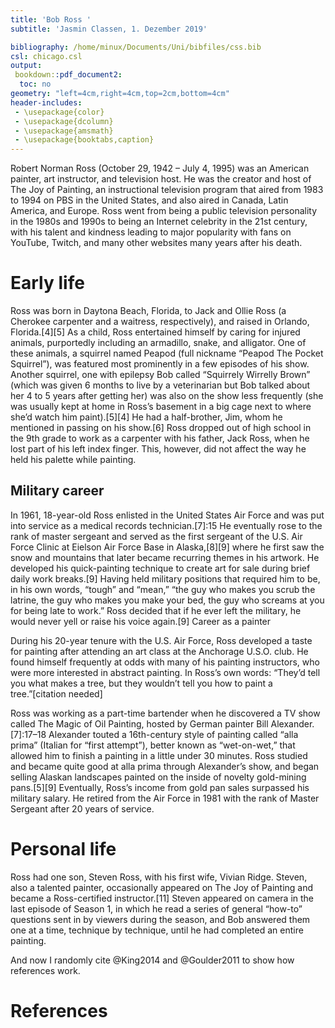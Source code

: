 ```yaml
---
title: 'Bob Ross ' 
subtitle: 'Jasmin Classen, 1. Dezember 2019' 

bibliography: /home/minux/Documents/Uni/bibfiles/css.bib
csl: chicago.csl
output: 
 bookdown::pdf_document2:
  toc: no
geometry: "left=4cm,right=4cm,top=2cm,bottom=4cm"
header-includes:
 - \usepackage{color}
 - \usepackage{dcolumn}
 - \usepackage{amsmath}
 - \usepackage{booktabs,caption}
---
```

Robert Norman Ross (October 29, 1942 – July 4, 1995) was an American painter, art instructor, and television host. He was the creator and host of The Joy of Painting, an instructional television program that aired from 1983 to 1994 on PBS in the United States, and also aired in Canada, Latin America, and Europe. Ross went from being a public television personality in the 1980s and 1990s to being an Internet celebrity in the 21st century, with his talent and kindness leading to major popularity with fans on YouTube, Twitch, and many other websites many years after his death.

# Early life
Ross was born in Daytona Beach, Florida, to Jack and Ollie Ross (a Cherokee carpenter and a waitress, respectively), and raised in Orlando, Florida.[4][5] As a child, Ross entertained himself by caring for injured animals, purportedly including an armadillo, snake, and alligator. One of these animals, a squirrel named Peapod (full nickname "Peapod The Pocket Squirrel"), was featured most prominently in a few episodes of his show. Another squirrel, one with epilepsy Bob called "Squirrely Wirrelly Brown" (which was given 6 months to live by a veterinarian but Bob talked about her 4 to 5 years after getting her) was also on the show less frequently (she was usually kept at home in Ross's basement in a big cage next to where she'd watch him paint).[5][4] He had a half-brother, Jim, whom he mentioned in passing on his show.[6] Ross dropped out of high school in the 9th grade to work as a carpenter with his father, Jack Ross, when he lost part of his left index finger. This, however, did not affect the way he held his palette while painting. 

## Military career

In 1961, 18-year-old Ross enlisted in the United States Air Force and was put into service as a medical records technician.[7]:15 He eventually rose to the rank of master sergeant and served as the first sergeant of the U.S. Air Force Clinic at Eielson Air Force Base in Alaska,[8][9] where he first saw the snow and mountains that later became recurring themes in his artwork. He developed his quick-painting technique to create art for sale during brief daily work breaks.[9] Having held military positions that required him to be, in his own words, "tough" and "mean," "the guy who makes you scrub the latrine, the guy who makes you make your bed, the guy who screams at you for being late to work." Ross decided that if he ever left the military, he would never yell or raise his voice again.[9]
Career as a painter

During his 20-year tenure with the U.S. Air Force, Ross developed a taste for painting after attending an art class at the Anchorage U.S.O. club. He found himself frequently at odds with many of his painting instructors, who were more interested in abstract painting. In Ross's own words: "They'd tell you what makes a tree, but they wouldn't tell you how to paint a tree."[citation needed]

Ross was working as a part-time bartender when he discovered a TV show called The Magic of Oil Painting, hosted by German painter Bill Alexander.[7]:17–18 Alexander touted a 16th-century style of painting called "alla prima" (Italian for "first attempt"), better known as "wet-on-wet," that allowed him to finish a painting in a little under 30 minutes. Ross studied and became quite good at alla prima through Alexander's show, and began selling Alaskan landscapes painted on the inside of novelty gold-mining pans.[5][9] Eventually, Ross's income from gold pan sales surpassed his military salary. He retired from the Air Force in 1981 with the rank of Master Sergeant after 20 years of service.

# Personal life
Ross had one son, Steven Ross, with his first wife, Vivian Ridge. Steven, also a talented painter, occasionally appeared on The Joy of Painting and became a Ross-certified instructor.[11] Steven appeared on camera in the last episode of Season 1, in which he read a series of general "how-to" questions sent in by viewers during the season, and Bob answered them one at a time, technique by technique, until he had completed an entire painting. 


And now I randomly cite @King2014 and @Goulder2011 to show how references work.

# References
